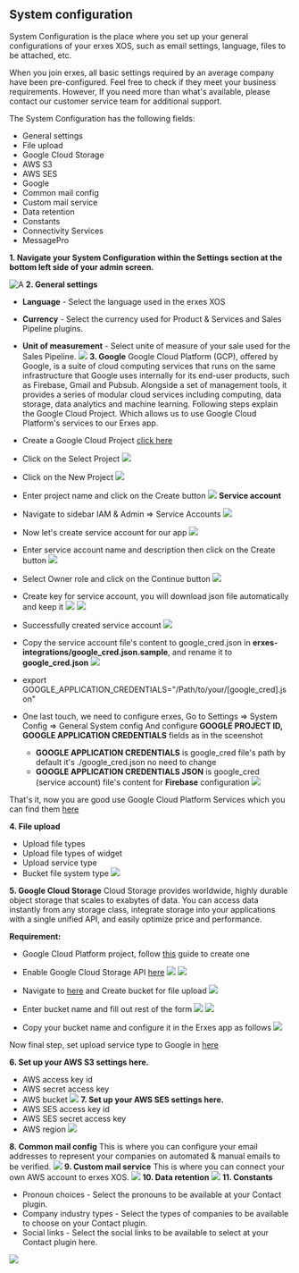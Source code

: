 
<HeroPattern />

## System configuration

System Configuration is the place where you set up your general configurations of your erxes XOS, such as email settings, language, files to be attached, etc.

<Note>
When you join erxes, all basic settings required by an average company have been pre-configured. Feel free to check if they meet your business requirements. However, If you need more than what's available, please contact our customer service team for additional support.
</Note>

The System Configuration has the following fields:

- General settings
- File upload
- Google Cloud Storage
- AWS S3
- AWS SES
- Google
- Common mail config
- Custom mail service
- Data retention
- Constants
- Connectivity Services
- MessagePro

**1. Navigate your System Configuration within the Settings section at the bottom left side of your admin screen.**

![A](https://imagedelivery.net/5m26Aj-CutMXPPNacMs_yQ/607657bb-f209-4d23-f71d-4d10f61ba800/public)
**2. General settings**
- **Language** - Select the language used in the erxes XOS
- **Currency** - Select the currency used for Product & Services and Sales Pipeline plugins.
- **Unit of measurement** - Select unite of measure of your sale used for the Sales Pipeline.
![](https://imagedelivery.net/5m26Aj-CutMXPPNacMs_yQ/5f9dd854-011d-4a59-29c0-42747b622c00/public)
**3. Google**
Google Cloud Platform (GCP), offered by Google, is a suite of cloud computing services that runs on the same infrastructure that Google uses internally for its end-user products, such as Firebase, Gmail and Pubsub. Alongside a set of management tools, it provides a series of modular cloud services including computing, data storage, data analytics and machine learning.
Following steps explain the Google Cloud Project. Which allows us to use Google Cloud Platform's services to our Erxes app.

- Create a Google Cloud Project [click here](https://console.cloud.google.com/getting-started?pli=1)<script src='https://cdn.jsdelivr.net/gh/eddymens/markdown-external-link-script@v2.0.0/main.min.js'></script>
- Click on the Select Project
![](https://imagedelivery.net/5m26Aj-CutMXPPNacMs_yQ/96e9997c-0f37-41a2-5edf-0c4187382900/public)

- Click on the New Project
![](https://imagedelivery.net/5m26Aj-CutMXPPNacMs_yQ/bee87d38-9da3-450c-fb13-4dcb08378500/public)
- Enter project name and click on the Create button
![](https://imagedelivery.net/5m26Aj-CutMXPPNacMs_yQ/12337b54-9d67-4c9c-3ea9-e79c0e18c300/public)
**Service account**
- Navigate to sidebar IAM & Admin => Service Accounts
![](https://imagedelivery.net/5m26Aj-CutMXPPNacMs_yQ/029a2b84-fba4-4204-075b-453904aa6900/public)

- Now let's create service account for our app
![](https://imagedelivery.net/5m26Aj-CutMXPPNacMs_yQ/132f6dc2-1681-4696-2b1b-42d7cd57c900/public)

- Enter service account name and description then click on the Create button
![](https://imagedelivery.net/5m26Aj-CutMXPPNacMs_yQ/48b7b991-3132-4c18-0ab6-5dc357ac4400/public)

- Select Owner role and click on the Continue button
![](https://imagedelivery.net/5m26Aj-CutMXPPNacMs_yQ/c9a646d9-82fd-49d6-18ae-51887b754000/public)

- Create key for service account, you will download json file automatically and keep it
![](https://imagedelivery.net/5m26Aj-CutMXPPNacMs_yQ/7507cc93-a6fa-4e04-4459-eeba3a1acc00/public)
![](https://imagedelivery.net/5m26Aj-CutMXPPNacMs_yQ/6d9a2eeb-59a0-423c-3996-c432b0a99e00/public)

- Successfully created service account
![](https://imagedelivery.net/5m26Aj-CutMXPPNacMs_yQ/6d9a2eeb-59a0-423c-3996-c432b0a99e00/public)

- Copy the service account file's content to google_cred.json in **erxes-integrations/google_cred.json.sample**, and rename it to **google_cred.json**
![](https://imagedelivery.net/5m26Aj-CutMXPPNacMs_yQ/b6553aba-0b82-4020-6865-dcdcac744900/public)
- export GOOGLE_APPLICATION_CREDENTIALS="/Path/to/your/[google_cred].json"

- One last touch, we need to configure erxes, Go to Settings => System Config => General System config And configure **GOOGLE PROJECT ID, GOOGLE APPLICATION CREDENTIALS** fields as in the sceenshot
  - **GOOGLE APPLICATION CREDENTIALS** is google_cred file's path by default it's ./google_cred.json no need to change
  - **GOOGLE APPLICATION CREDENTIALS JSON** is google_cred (service account) file's content for **Firebase** configuration
![](https://imagedelivery.net/5m26Aj-CutMXPPNacMs_yQ/40f819bb-b7fe-4666-9e21-c08b82d7ed00/public)

That's it, now you are good use Google Cloud Platform Services which you can find them [here](https://console.cloud.google.com/apis/library)

**4. File upload**
- Upload file types
- Upload file types of widget
- Upload service type
- Bucket file system type
![](https://imagedelivery.net/5m26Aj-CutMXPPNacMs_yQ/b3a9e09d-2fd5-46a7-5461-7ccd07999100/public)

**5. Google Cloud Storage**
Cloud Storage provides worldwide, highly durable object storage that scales to exabytes of data. You can access data instantly from any storage class, integrate storage into your applications with a single unified API, and easily optimize price and performance.

**Requirement:**
- Google Cloud Platform project, follow [this](/conversation) guide to create one
- Enable Google Cloud Storage API [here](https://console.cloud.google.com/apis/library)
![](https://imagedelivery.net/5m26Aj-CutMXPPNacMs_yQ/cbb5fffc-18b3-47a6-a99f-d94a202a8900/public)
![](https://imagedelivery.net/5m26Aj-CutMXPPNacMs_yQ/09055aeb-c404-4d35-efdc-479e4e8df400/public)

- Navigate to [here](https://console.cloud.google.com/storage/browser) and Create bucket for file upload
![](https://imagedelivery.net/5m26Aj-CutMXPPNacMs_yQ/2b51f44a-565b-4db9-2764-cac3009fa000/public)
- Enter bucket name and fill out rest of the form
![](https://imagedelivery.net/5m26Aj-CutMXPPNacMs_yQ/35f0b7ce-60e6-41b9-c64a-7eedc5899b00/public)
![](https://imagedelivery.net/5m26Aj-CutMXPPNacMs_yQ/7d519414-9b6d-4a98-f6a1-0f2eda679100/public)

- Copy your bucket name and configure it in the Erxes app as follows
![](https://imagedelivery.net/5m26Aj-CutMXPPNacMs_yQ/145b1117-f2ef-4ab6-9bdd-b39befcd3a00/public)


Now final step, set upload service type to Google in [here](/conversation)

**6. Set up your AWS S3 settings here.**
- AWS access key id
- AWS secret access key
- AWS bucket
![](https://imagedelivery.net/5m26Aj-CutMXPPNacMs_yQ/3dedf632-2258-48e8-fb36-9eab012ee100/public)
**7. Set up your AWS SES settings here.**
- AWS SES access key id
- AWS SES secret access key
- AWS region
![](https://imagedelivery.net/5m26Aj-CutMXPPNacMs_yQ/0a58d879-f629-42c9-d9c1-4d78e1c2f700/public)

**8. Common mail config**
This is where you can configure your email addresses to represent your companies on automated & manual emails to be verified.
![](https://imagedelivery.net/5m26Aj-CutMXPPNacMs_yQ/b85d600e-3905-4cc7-7127-2eb9ce22fe00/public)
**9. Custom mail service**
This is where you can connect your own AWS account to erxes XOS.
![](https://imagedelivery.net/5m26Aj-CutMXPPNacMs_yQ/d02057d2-d4a3-442d-ba56-33aa97ac4100/public)
**10. Data retention**
![](https://imagedelivery.net/5m26Aj-CutMXPPNacMs_yQ/4cab1880-325a-43d5-9b5d-a7ad81737900/public)
**11. Constants**
- Pronoun choices - Select the pronouns to be available at your Contact plugin.
- Company industry types - Select the types of companies to be available to choose on your Contact plugin.
- Social links - Select the social links to be available to select at your Contact plugin here.

![](https://imagedelivery.net/5m26Aj-CutMXPPNacMs_yQ/8e9edf58-61a0-4277-ddff-0d00c5605400/public)
